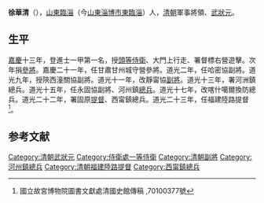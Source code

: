 '''徐華清'''（{{bd|？||1850年|catIdx=}}），[[山東|山東]][[臨淄|臨淄]]（今[[山東|山東]][[淄博市|淄博市]][[東臨淄|東臨淄]]）人，[[清朝|清朝]]軍事將領、[[武狀元|武狀元]]。

==生平==
[[嘉慶|嘉慶]]十三年，登進士一甲第一名，授[[頭等侍衛|頭等侍衛]]、大門上行走、署督標右營遊擊。次年捐[[參將|參將]]。嘉慶二十一年，任甘肅甘州城守營參將。道光二年，任哈密協副將。道光九年，授陝西潼關協副將。道光十一年，改靜甯協[[副將|副將]]。道光十三年，署河洲鎮總兵。道光十五年，任永固協副將、河州鎮[[總兵|總兵]]。道光十七年，改喀什噶爾換防總兵。道光二十二年，署固原[[提督|提督]]、西甯鎮總兵。道光二十三年，任福建陸路提督<ref>國立故宮博物院圖書文獻處清國史館傳稿 ,70100377號</ref>。

==参考文献==
{{reflist}}

{{嘉慶十三年戊辰科武殿試金榜}}
{{清朝人物小作品}}

{{DEFAULTSORT:Xu徐}}
[[Category:清朝武狀元|Category:清朝武狀元]]
[[Category:侍衛處一等侍衛|Category:侍衛處一等侍衛]]
[[Category:清朝副將|Category:清朝副將]]
[[Category:河州鎮總兵|Category:河州鎮總兵]]
[[Category:清朝福建陸路提督|Category:清朝福建陸路提督]]
[[Category:西甯鎮總兵|Category:西甯鎮總兵]]